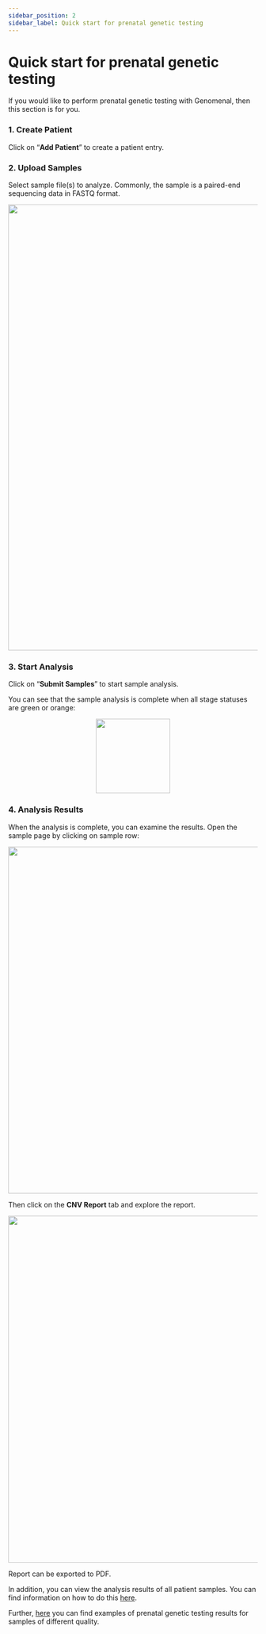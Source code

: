 ```yaml
---
sidebar_position: 2
sidebar_label: Quick start for prenatal genetic testing
---
```


# Quick start for prenatal genetic testing

If you would like to perform prenatal genetic testing with Genomenal, then this section is for you.

### 1. Create Patient


<Login />


<PatientInfo />

Click on “**Add Patient**” to create a patient entry.


<PatientPage />

### 2. Upload Samples

Select sample file(s) to analyze. Commonly, the sample is a paired-end sequencing data in FASTQ format.


<UploadFiles />


<FillCard />

<p align="center">
<img src={require('/img/eng/7c-upload-multiple-samples.png').default} width="900"/>
</p>

### 3. Start Analysis

Click on “**Submit Samples**” to start sample analysis.


<DangerUploading />

You can see that the sample analysis is complete when all stage statuses are green or orange:

<p align="center">
<img src={require('/img/eng/7a-stage-statuses.png').default} width="150"/>
</p>

### 4. Analysis Results

When the analysis is complete, you can examine the results. Open the sample page by clicking on sample row:

<p align="center">
<img src={require('/img/eng/7b-sample-row.png').default} width="700"/>
</p>

Then click on the **CNV Report** tab and explore the report.

<p align="center">
<img src={require('/img/eng/33-cnv-report-chr21.png').default} width="700"/>
</p>


<SampleCNVReport />

Report can be exported to PDF.

In addition, you can view the analysis results of all patient samples. You can find information on how to do this [here](/results/cnv-report/patient-cnv-report).

Further, [here](/sample-examples/normal-no-cnvs) you can find examples of prenatal genetic testing results for samples of different quality.
